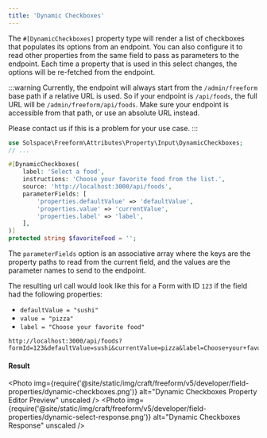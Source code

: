 ```yaml
---
title: 'Dynamic Checkboxes'
---
```



The `#[DynamicCheckboxes]` property type will render a list of checkboxes that populates its options from an endpoint.
You can also configure it to read other properties from the same field to pass as parameters to the endpoint.
Each time a property that is used in this select changes, the options will be re-fetched from the endpoint.

:::warning
Currently, the endpoint will always start from the `/admin/freeform` base path if a relative URL is used.
So if your endpoint is `/api/foods`, the full URL will be `/admin/freeform/api/foods`.
Make sure your endpoint is accessible from that path, or use an absolute URL instead.

Please contact us if this is a problem for your use case.
:::

```php showLineNumbers
use Solspace\Freeform\Attributes\Property\Input\DynamicCheckboxes;
// ...

#[DynamicCheckboxes(
    label: 'Select a food',
    instructions: 'Choose your favorite food from the list.',
    source: 'http://localhost:3000/api/foods',
    parameterFields: [
        'properties.defaultValue' => 'defaultValue',
        'properties.value' => 'currentValue',
        'properties.label' => 'label',
    ],
)]
protected string $favoriteFood = '';
```

The `parameterFields` option is an associative array where the keys are the property paths to read from the current field,
and the values are the parameter names to send to the endpoint.

The resulting url call would look like this for a Form with ID `123` if the field had the following properties:
- `defaultValue = "sushi"`
- `value = "pizza"`
- `label = "Choose your favorite food"`

```
http://localhost:3000/api/foods?formId=123&defaultValue=sushi&currentValue=pizza&label=Choose+your+favorite+food
```

#### Result
<Photo
  img={require('@site/static/img/craft/freeform/v5/developer/field-properties/dynamic-checkboxes.png')}
  alt="Dynamic Checkboxes Property Editor Preview"
  unscaled
/>
<Photo
  img={require('@site/static/img/craft/freeform/v5/developer/field-properties/dynamic-select-response.png')}
  alt="Dynamic Checkboxes Response"
  unscaled
/>
